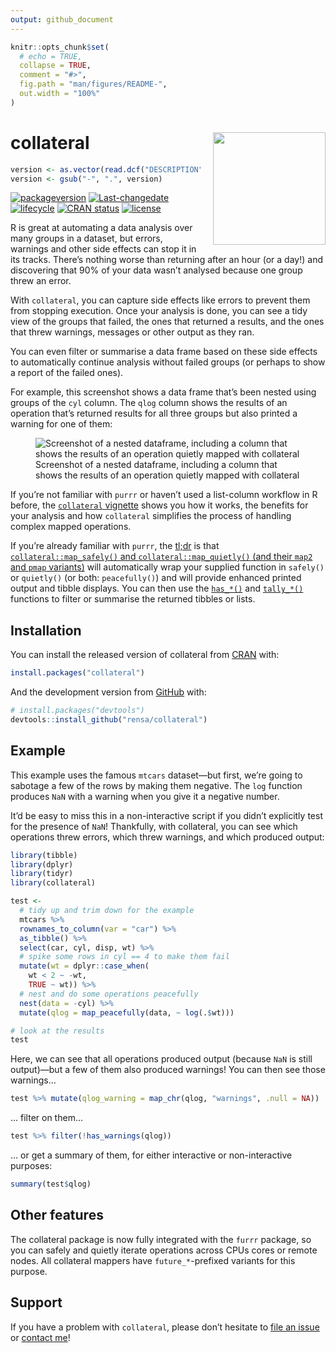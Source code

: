 ```yaml
---
output: github_document
---
```


<!-- README.md is generated from README.Rmd. Please edit that file -->

```r
knitr::opts_chunk$set(
  # echo = TRUE,
  collapse = TRUE,
  comment = "#>",
  fig.path = "man/figures/README-",
  out.width = "100%"
)
```
# collateral <img src="man/figures/logo.svg" align="right" width="180px" style="padding-left: 1rem;" />

<!-- badges: start -->
```r
version <- as.vector(read.dcf("DESCRIPTION")[, "Version"])
version <- gsub("-", ".", version)
```                                               
[![packageversion](https://img.shields.io/badge/Package%20version-`r version`-orange.svg?style=flat-square)](commits/master)
[![Last-changedate](https://img.shields.io/badge/last%20change-`r gsub('-', '--', Sys.Date())`-yellowgreen.svg)](/commits/master)
[![lifecycle](https://img.shields.io/badge/lifecycle-stable-brightgreen.svg)](https://lifecycle.r-lib.org/articles/stages.html#stable)
[![CRAN status](https://www.r-pkg.org/badges/version/collateral)](https://cran.r-project.org/package=collateral)
[![license](https://img.shields.io/github/license/mashape/apistatus.svg)](https://choosealicense.com/licenses/mit/)

<!-- badges: end -->

R is great at automating a data analysis over many groups in a dataset, but errors, warnings and other side effects can stop it in its tracks. There's nothing worse than returning after an hour (or a day!) and discovering that 90% of your data wasn't analysed because one group threw an error.

With `collateral`, you can capture side effects like errors to prevent them from stopping execution. Once your analysis is done, you can see a tidy view of the groups that failed, the ones that returned a results, and the ones that threw warnings, messages or other output as they ran.

You can even filter or summarise a data frame based on these side effects to automatically continue analysis without failed groups (or perhaps to show a report of the failed ones).

For example, this screenshot shows a data frame that's been nested using groups of the `cyl` column. The `qlog` column shows the results of an operation that's returned results for all three groups but also printed a warning for one of them:

![Screenshot of a nested dataframe, including a column that shows the results of an operation quietly mapped with collateral](man/figures/collateral_example.png)

If you're not familiar with `purrr` or haven't used a list-column workflow in R before, the [`collateral` vignette](https://collateral.jamesgoldie.dev/articles/collateral.html) shows you how it works, the benefits for your analysis and how `collateral` simplifies the process of handling complex mapped operations.

If you're already familiar with `purrr`, the [tl;dr](https://en.wikipedia.org/wiki/Wikipedia:Too_long;_didn%27t_read) is that [`collateral::map_safely()` and `collateral::map_quietly()` (and their `map2` and `pmap` variants)](https://collateral.jamesgoldie.dev/reference/collateral_mappers.html) will automatically wrap your supplied function in `safely()` or `quietly()` (or both: `peacefully()`) and will provide enhanced printed output and tibble displays. You can then use the [`has_*()`](https://collateral.jamesgoldie.dev/reference/has.html) and [`tally_*()`](https://collateral.jamesgoldie.dev/reference/tally.html) functions to filter or summarise the returned tibbles or lists.


## Installation

You can install the released version of collateral from [CRAN](https://CRAN.R-project.org) with:

``` r
install.packages("collateral")
```

And the development version from [GitHub](https://github.com/) with:

``` r
# install.packages("devtools")
devtools::install_github("rensa/collateral")
```
## Example

This example uses the famous `mtcars` dataset---but first, we're going to sabotage a few of the rows by making them negative. The `log` function produces `NaN` with a warning when you give it a negative number.

It'd be easy to miss this in a non-interactive script if you didn't explicitly test for the presence of `NaN`! Thankfully, with collateral, you can see which operations threw errors, which threw warnings, and which produced output: 

```r
library(tibble)
library(dplyr)
library(tidyr)
library(collateral)

test <-
  # tidy up and trim down for the example
  mtcars %>%
  rownames_to_column(var = "car") %>%
  as_tibble() %>%
  select(car, cyl, disp, wt) %>%
  # spike some rows in cyl == 4 to make them fail
  mutate(wt = dplyr::case_when(
    wt < 2 ~ -wt,
    TRUE ~ wt)) %>%
  # nest and do some operations peacefully
  nest(data = -cyl) %>%
  mutate(qlog = map_peacefully(data, ~ log(.$wt)))

# look at the results
test
```

Here, we can see that all operations produced output (because `NaN` is still output)---but a few of them also produced warnings! You can then see those warnings...

```r
test %>% mutate(qlog_warning = map_chr(qlog, "warnings", .null = NA))
```

... filter on them...

```r
test %>% filter(!has_warnings(qlog))
```

... or get a summary of them, for either interactive or non-interactive purposes:

```r
summary(test$qlog)
```

## Other features

The collateral package is now fully integrated with the `furrr` package, so you can safely and quietly iterate operations across CPUs cores or remote nodes. All collateral mappers have `future_*`-prefixed variants for this purpose.

## Support

If you have a problem with `collateral`, please don't hesitate to [file an issue](https://github.com/rensa/collateral/issues/new) or [contact me](https://twitter.com/jimjam_slam/)!
